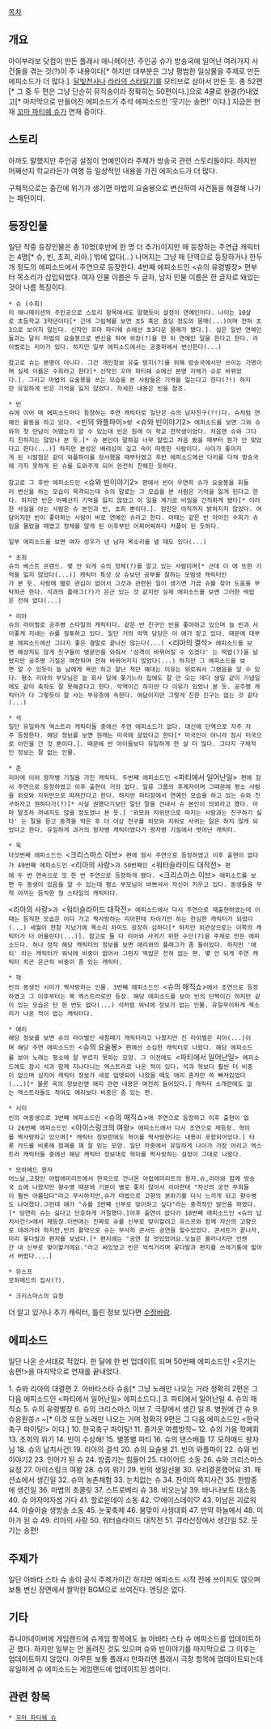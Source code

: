 [[목차]]

== 개요 == 
아이부라보 닷컴이 만든 플래시 애니메이션. 주인공 슈가 방송국에 일어난 여러가지 사건들을 겪는 것(?)이 주 내용이다[* 하지만 대부분은 그냥 평범한 일상물을 주제로 만든 에피소드가 더 많다.]. [[달빛천사]]나 [[라라의 스타일기]]를 모티브로 삼아서 만든 듯. 총 52편[* 그 중 두 편은 그냥 단순히 뮤직송이라 정확히는 50편이다.]으로 4쿨로 완결(?)내었고[* 마지막으로 만들어진 에피소드가 추석 에피소드인 '웃기는 송편!' 이다.] 지금은 현재 [[꼬마 파티쉐 슈]]가 연재 중이다.

== 스토리 ==
아까도 말했지만 주인공 설정이 연예인이라 주제가 방송국 관련 스토리들이다. 하지만 어째선지 학교라든가 여행 등 일상적인 내용을 가진 에피소드가 더 많다.

구체적으로는 중간에 위기가 생기면 마법의 요술봉으로 변신하여 사건들을 해결해 나가는 패턴이다.

== 등장인물 ==
일단 작중 등장인물은 총 10명(후반에 한 명 더 추가)이지만 매 등장하는 주연급 캐릭터는 4명[* 슈, 빈, 초희, 리아.] 밖에 없다(...) 나머지는 그냥 매 단역으로 등장하거나 한두 개 정도의 에피소드에서 주연으로 등장한다. 4번째 에피소드인 <슈의 유령별장> 편부터 목소리가 삽입되었다. 여자 인물 이름은 두 글자, 남자 인물 이름은 한 글자로 돼있는 것이 나름 특징이다.

 * 슈 (수희)
 이 애니메이션의 주인공으로 스토리 항목에서도 말했듯이 설정이 연예인이다. 나이는 10살로 초등학교 3학년이다[* 근데 그림체를 보면 초5 혹은 중딩 정도의 몸매(...)이며 전혀 초3으로 보이지 않는다. 신작인 꼬마 파티쉐 슈에선 초3다운 몸매가 됐다.]. 실은 일반 연예인들과는 달리 마법의 요술봉으로 변신을 하여 위장(?)을 한 뒤 연예인 일을 한다고 한다. 라이벌로는 리아가 있다. 하지만 일부 에피소드에서는 공중파에서 변신한다(...)

 참고로 슈는 본명이 아니다. 그건 개인정보 유출 방지(?)를 위해 방송국에서만 쓰이는 가명이며 실제 이름은 수희라고 한다[* 신작인 꼬마 파티쉐 슈에선 본명 자체가 슈로 바뀌었다.]. 그리고 마법의 요술봉을 쓰는 모습을 본 사람들은 기억을 잃는다고 한다(?!) 하지만 유일하게 빈은 기억을 잃지 않았다. 자세한 내용은 빈을 참조.

 * 빈
 슈에 이어 매 에피소드마다 등장하는 주연 캐릭터로 일단은 슈의 남자친구(?!)다. 슈처럼 연예인 활동을 하고 있다. <빈의 와플파이>랑 <슈와 빈이야기2> 에피소드를 보면 그와 슈와의 첫 만남이 어땠는지 알 수 있는데 빈은 원래 이 학교 전학생이었다. 처음엔 슈와 그다지 친하지는 않았나 본 듯.[* 슈 본인이 말하길 너무 얄밉고 처음 봤을 때부터 뭔가 안 맞았다고 한다(...)] 하지만 본성은 배려심이 깊고 속이 따뜻한 사람이다. 사이가 좋아지게 된 시발점은 같이 와플파이를 장사했을 때부터였고 후반 에피소드에선 다리를 다쳐 방송국에 가지 못하게 된 슈를 도와주게 되어 완전히 친해진 듯하다.

 참고로 그 후반 에피소드인 <슈와 빈이야기2> 편에서 빈이 우연히 슈가 요술봉을 휘둘러 변신을 하는 모습이 목격되는데 슈의 말로는 그 모습을 본 사람은 기억을 잃게 된다고 한다. 하지만 빈은 어째선지 기억을 잃지 않았고 이 일을 계기로 비밀을 간직하게 됐다[* 이러한 사실을 아는 사람은 슈 본인과 빈, 초희 뿐이다.]. 원인은 아직까지 밝혀지지 않았다. 여담이지만 빈이 좋아하는 사람이 바로 연예인 슈라고 한다. 이때는 같은 반 아이인 수희가 슈임을 몰랐을 때였고 정체를 알게 된 이후부턴 어찌어찌하다 커플이 된 듯하다.

 일부 에피소드를 보면 여자 성우가 낸 남자 목소리를 낼 때도 있다(...)

 * 초희
 슈의 베스트 프렌드. 몇 안 되게 슈의 정체(?)를 알고 있는 사람이며[* 근데 이 애 또한 기억을 잃지 않았다(...)] 캐릭터 특성 상 슈보단 공부를 잘하는 모범생 캐릭터인가 본 듯. 사랑에 별로 관심이 없어서 그것과 관련된 일이 생기면 가끔 슈를 찾아 도움을 부탁하곤 한다. 석과의 플래그(?)가 은근 있는 것 같지만 실제 에피소드를 보면 그러한 떡밥은 전혀 없다(...)

 * 리아
 슈의 라이벌로 공주병 스타일의 캐릭터다. 같은 반 친구인 빈을 좋아하고 있으며 늘 빈과 사이좋게 지내는 슈를 질투하고 있다. 일단 거의 악역 담당은 이 애가 맡고 있다. 때문에 대부분 에피소드에선 그다지 좋은 결말로 끝나진 않는다(...) <리아의 결석> 에피소드를 보면 예상치도 않게 친구들이 병문안을 와줘서 '성격이 바뀌어질 수 있겠다' 는 떡밥(?)을 날렸지만 공주병 기질은 여전하며 전혀 바뀌어지지 않았다(...) 하지만 그 에피소드를 보면 알 수 있듯이 늘 남에게 욕만 하고 잘난 척만 해대는 이유는 외로워서 그랬음을 알 수 있다. 평소 리아의 부모님은 늘 회사 일에 쫓기느라 집에도 잘 안 오는 데다 생일 같이 기념일에도 같이 축하도 잘 못해준다고 한다. 악역이긴 하지만 다 이유가 있었나 본 듯. 공주병 캐릭터가 다 그렇듯이 잘 사는 부유층에 속한다. 여담이지만 그렇게 친한 친구는 없는 것 같다(...)

 * 석
 일단 유일하게 엑스트라 캐릭터들 중에선 주연 에피소드가 없다. 대신에 단역으로 자주 자주 등장한다. 해당 정보를 보면 원래는 미국에 살았다고 한다[* 미국인이 아니라 잠시 미국으로 이민을 간 것 뿐이다.]. 때문에 반 아이들보다 유일하게 한 살 더 많다. 그다지 구체적인 정보는 잘 없는 인물.

 * 준
 리아에 이어 왕자병 기질을 가진 캐릭터. 두번째 에피소드인 <파티에서 일어난일> 편에 잠시 주연으로 등장하였고 이후 출현이 거의 없다. 일류 그룹의 후계자이며 그때문에 평소 사람을 외모와 지위만으로 따져간다고 한다. 하지만 파티장에서 연예인 모습을 하고 있는 슈와 친구하자고 권하다가(?)[* 사실 권했다기보단 일단 말을 건내서 슈 본인이 의외라고 했다. 아마 말조차 꺼내지도 않을 정도였나 본 듯.] '외모와 지위만으로 따지는 사람과는 친구하기 싫다' 는 말을 듣고 충격을 먹은 후 더 이상 친구를 외모와 지위로 사귀는 일은 하지 않게 되었다고 한다. 유일하게 과거의 왕자병 캐릭터였다가 왕자병 기질에서 벗어난 캐릭터.

 * 욱
 다섯번째 에피소드인 <크리스마스 이브> 편에 잠시 주연으로 등장하였고 이후 출현이 없다가 49번째 에피소드인 <리아의 사랑>과 50번째인 <워터슬라이드 대작전> 편에 두 번 연속으로 또 한 번 주연으로 등장하게 됐다. <크리스마스 이브> 에피소드를 보면 두 동생이 있음을 알 수 있는데 평소 부모님이 바쁘셔서 자신이 키우고 있다. 동생들을 무척 아끼는 듬직한 형 스타일의 캐릭터다.

 <리아의 사랑>과 <워터슬라이드 대작전> 에피소드에서 다시 주연으로 재출현하였는데 이때는 듬직한 모습은 어디 가고 짝사랑하는 리아한테 차이기만 하는 한심한 캐릭터가 되었다(...) 세월이 한참 지났기에 목소리 차이도 굉장히 심하다[* 하지만 외관상으로는 이쪽의 캐릭터가 더 어울린다(...)]. 참고로 둘 다 리아와 사귀기 위한 수단(?)을 주제로 만든 에피소드다. 허나 정작 해당 캐릭터의 정보를 보면 애리와의 플래그가 좀 들어있다. 하지만 '애리' 라는 캐릭터가 워낙에 비중이 없어서 그런지 떡밥은 전혀 없는 편. 몇 안 되게 주연 캐릭터 치곤 은근히 비중이 좀 있는 캐릭터.

 * 혁
 빈의 동생인 시미가 짝사랑하는 인물. 3번째 에피소드인 <슈의 매직쇼>에서 조연으로 등장하였고 그 이후부터는 쭉 엑스트라로만 등장. 해당 에피소드를 보아 빈의 단짝이긴 하지만 같이 있는 모습은 단 한 번도 없다(...) 석처럼 워낙에 정보가 없는 인물. 유일무이하게 목소리가 나온 적이 없는 캐릭터다.

 * 애리
 해당 정보를 보면 슈의 라이벌인 새침떼기 캐릭터라고 나왔지만 진 라이벌은 리아(...)이며 해당 주연 에피소드인 <슈의 요술봉> 편에선 소심한 캐릭터로 나왔다. 해당 에피소드를 보아 노래는 평소에 잘 부르지 못하는 모양. 그 이전에도 <파티에서 일어난일> 에피소드에도 잠시 석과 함께 지나다니는 엑스트라로 나온 적이 있다. 석과 혁보다 훨씬 더 비중이 없으며 심지어 캐릭터 정보가 새로 업뎃되어 나왔을 때도 애리 혼자만 쏙 빠져있었다(...)[* 물론 욱의 정보란엔 애리 관련 내용은 여전히 들어있다.] 캐릭터 소개란에도 없는 엑스트라들도 적어도 애리보다 비중은 좀 있는 편.

 * 시미
 빈의 여동생으로 3번째 에피소드인 <슈의 매직쇼>에 주연으로 등장하고 이후 출현이 없다 26번째 에피소드인 <아이스링크의 여왕> 에피소드에서 다시 조연으로 재등장. 혁이를 짝사랑하고 있으며[* 캐릭터 정보란에도 혁이를 짝사랑한다는 내용이 포함되어있다.] 타롯 카드를 비롯해 점괘를 꽤 잘 믿는 모양. 일단 작중에서 유일하게 나이가 가장 어리고 엑스트라 캐릭터들 중에선 해당 캐릭터 정보대로 혁이를 짝사랑하는 설정이 그대로 나왔다.

 * 모하메드 왕자
 어느날,고향인 아랍에미리트에서 한국으로 건너온 아랍에미리트의 왕자.슈,리아와 함께 방송국 쇼에 나왔지만 향수병 때문에 기분이 별로 좋지 않아서 리아한테 "자신의 궁전 무희들이 훨씬 아름답다"라고 무시하지만,슈가 마법으로 고향의 분위기를 다시 느끼게 되고 향수병도 나아졌다.그런데 얘가 "슈를 3번째 신부로 맞이하고 싶다"라는 충격적인 발언을 하였다.[* 당연히 슈는 싫다고 단호하게 거절했다.]이후 출연이 없다가 18번째 에피소드인 <슈의 납치사건!>에서 재등장.이번에는 진짜로 슈를 신부로 맞이할려고 유스프와 함께 자신의 고향으로 데려가려 하지만,빈의 활약으로 슈는 무사히 콘서트 공연을 할수있었다. 콘서트가 끝나자,미리 꽃다발과 편지를 보냈다.[* 편지에는 "공연 참 멋있었어요.오늘은 물러나지만 언젠간 내 신부로 맞이할거에요."라고 써있었고 빈은 씩씩거리며 꽃다발과 편지를 쓰레기통에 밟아서 버렸다....]

 * 유스프
 모하메드의 집사(?).

 * 크리스마스의 요정

더 알고 있거나 추가 캐릭터, 틀린 정보 있다면 [[수정바람]].

== 에피소드 ==
일단 나온 순서대로 적었다. 한 달에 한 번 업데이트 되며 50번째 에피소드인 <웃기는 송편!>을 마지막으로 연재를 끝내었다.

1. 슈와 리아의 대결편
2. 아바타스타 슈송[* 그냥 노래만 나오는 거라 정확히 2편은 그 다음 에피소드인 <파티에서 일어난일> 에피소드다.]
3. 파티에서 일어난일
4. 슈의 매직쇼
5. 슈의 유령별장
6. 슈의 크리스마스 이브
7. 극장에서 생긴 일
8. 병원에 간 슈
9. 슈응원쏭♬~[* 이것 또한 노래만 나오는 거며 정확히 9편은 그 다음 에피소드인 <한국축구 파이팅!> 이다.]
10. 한국축구 파이팅!
11. 즐거운 여름방학~
12. 슈의 가을 학예회
13. 초희의 위기
14. 빈이 수상해!
15. 별똥별 파티
16. 슈의 댄스배틀
17. 모하매드 왕자님
18. 슈의 납치사건!
19. 리아의 결석
20. 슈의 요술봉
21. 빈의 와플파이
22. 슈와 빈이야기2
23. 인어가 된 슈
24. 밤줍기는 힘들어
25. 다이어트 소동
26. 슈와 크리스마스요정
27. 아이스링크 여왕
28. 슈의 위기
29. 빈의 생일선물
30. 우리결혼했어요
31. 패션쇼에서 생긴일
32. 슈의 농촌체험
33. 눈치없는 슈
34. 찬이의 쪽지사건
35. 한밤중에 생긴일
36. 마법의 초콜릿
37. 스트로베리 슈
38. 비오는날
39. 바나나보트 대소동
40. 슈 야자야자섬 가다
41. 할로윈데이 소동
42. ♡에이스데이♡
43. 미남은 괴로워
44. 아슬아슬 생방송 소동
45. 눈꽃축제
46. 봄맞이 사생대회
47. 만약 하늘에서
48. 미아가 된 슈
49. 리아의 사랑
50. 워터슬라이드 대작전
51. 큐라산장에서 생긴일
52. 웃기는 송편!



== 주제가  ==
일단 아바타 스타 슈 송이 공식 주제가이긴 하지만 에피소드 시작 전에 쓰이지도 않으며 보통 변신 장면에서 짤막한 BGM으로 쓰여진다. 엔딩은 없다.

== 기타 ==
쥬니어네이버에 게임랜드에 슈게임 항목에도 늘 아바타 스타 슈 에피소드를 업데이트하곤 했다. 하지만 일부는 안 올려진 것도 있으며 슈와 빈이야기를 마지막으로 그 이후는 업데이트하지 않았다. 아무튼 보통 플래시 만화라면 플래시 극장 항목에 업데이트되는데 유일하게 슈 에피소드는 게임랜드에 업데이트된 셈이다.

== 관련 항목 ==
 * [[꼬마 파티쉐 슈]]

